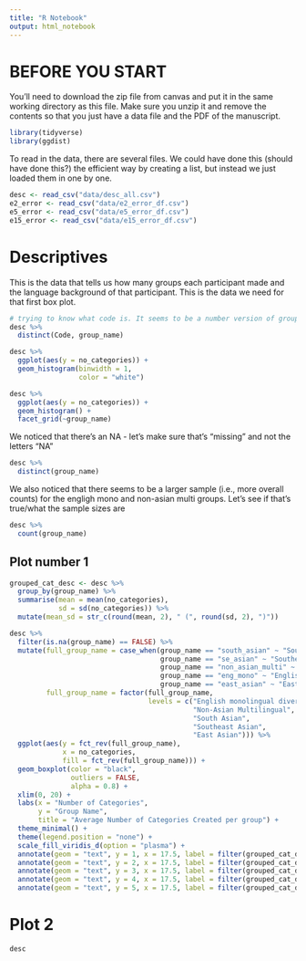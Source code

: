 ```yaml
---
title: "R Notebook"
output: html_notebook
---
```


# BEFORE YOU START

You'll need to download the zip file from canvas and put it in the same working directory as this file. Make sure you unzip it and remove the contents so that you just have a data file and the PDF of the manuscript. 

```r
library(tidyverse)
library(ggdist)
```

To read in the data, there are several files. We could have done this (should have done this?) the efficient way by creating a list, but instead we just loaded them in one by one. 

```r
desc <- read_csv("data/desc_all.csv") 
e2_error <- read_csv("data/e2_error_df.csv")
e5_error <- read_csv("data/e5_error_df.csv")
e15_error <- read_csv("data/e15_error_df.csv")
```

# Descriptives

This is the data that tells us how many groups each participant made and the language background of that participant. This is the data we need for that first box plot. 

```r
# trying to know what code is. It seems to be a number version of group name
desc %>%
  distinct(Code, group_name)
```

```r
desc %>%
  ggplot(aes(y = no_categories)) +
  geom_histogram(binwidth = 1,
                 color = "white")
```

```r
desc %>%
  ggplot(aes(y = no_categories)) +
  geom_histogram() +
  facet_grid(~group_name)
```

We noticed that there's an NA - let's make sure that's "missing" and not the letters "NA"

```r
desc %>%
  distinct(group_name)
```

We also noticed that there seems to be a larger sample (i.e., more overall counts) for the engligh mono and non-asian multi groups. Let's see if that's true/what the sample sizes are

```r
desc %>%
  count(group_name)
```

## Plot number 1

```r
grouped_cat_desc <- desc %>%
  group_by(group_name) %>%
  summarise(mean = mean(no_categories),
            sd = sd(no_categories)) %>%
  mutate(mean_sd = str_c(round(mean, 2), " (", round(sd, 2), ")"))
```


```r
desc %>%
  filter(is.na(group_name) == FALSE) %>%
  mutate(full_group_name = case_when(group_name == "south_asian" ~ "South Asian",
                                     group_name == "se_asian" ~ "Southeast Asian",
                                     group_name == "non_asian_multi" ~ "Non-Asian Multilingual",
                                     group_name == "eng_mono" ~ "English monolingual diverse",
                                     group_name == "east_asian" ~ "East Asian"),
         full_group_name = factor(full_group_name, 
                                  levels = c("English monolingual diverse",
                                             "Non-Asian Multilingual",
                                             "South Asian",
                                             "Southeast Asian",
                                             "East Asian"))) %>%
  ggplot(aes(y = fct_rev(full_group_name),
             x = no_categories,
             fill = fct_rev(full_group_name))) +
  geom_boxplot(color = "black",
               outliers = FALSE,
               alpha = 0.8) +
  xlim(0, 20) +
  labs(x = "Number of Categories",
       y = "Group Name",
       title = "Average Number of Categories Created per group") +
  theme_minimal() +
  theme(legend.position = "none") +
  scale_fill_viridis_d(option = "plasma") +
  annotate(geom = "text", y = 1, x = 17.5, label = filter(grouped_cat_desc, group_name == "east_asian")$mean_sd) +
  annotate(geom = "text", y = 2, x = 17.5, label = filter(grouped_cat_desc, group_name == "se_asian")$mean_sd) +
  annotate(geom = "text", y = 3, x = 17.5, label = filter(grouped_cat_desc, group_name == "south_asian")$mean_sd) +
  annotate(geom = "text", y = 4, x = 17.5, label = filter(grouped_cat_desc, group_name == "non_asian_multi")$mean_sd) +
  annotate(geom = "text", y = 5, x = 17.5, label = filter(grouped_cat_desc, group_name == "eng_mono")$mean_sd)
```
# Plot 2
```r
desc
```



